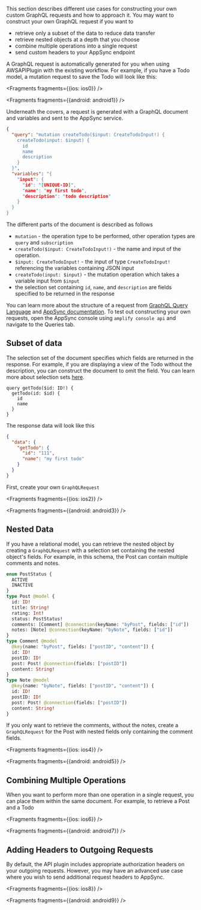 This section describes different use cases for constructing your own custom GraphQL requests and how to approach it. You may want to construct your own GraphQL request if you want to
- retrieve only a subset of the data to reduce data transfer
- retrieve nested objects at a depth that you choose
- combine multiple operations into a single request
- send custom headers to your AppSync endpoint

A GraphQL request is automatically generated for you when using AWSAPIPlugin with the existing workflow. For example, if you have a Todo model, a mutation request to save the Todo will look like this:


<Fragments fragments={{ios: ios0}} />


<Fragments fragments={{android: android1}} />

Underneath the covers, a request is generated with a GraphQL document and variables and sent to the AppSync service. 

```json
{ 
  "query": "mutation createTodo($input: CreateTodoInput!) {
    createTodo(input: $input) {
      id
      name
      description
    }
  }",
  "variables": "{
    "input": {
      "id": "[UNIQUE-ID]",
      "name": "my first todo",
      "description": "todo description"
    }
  }
}
```

The different parts of the document is described as follows
- `mutation` - the operation type to be performed, other operation types are `query` and `subscription`
- `createTodo($input: CreateTodoInput!)` - the name and input of the operation. 
- `$input: CreateTodoInput!` - the input of type `CreateTodoInput!` referencing the variables containing JSON input
- `createTodo(input: $input)` - the mutation operation which takes a variable input from `$input`
- the selection set containing `id`, `name`, and `description` are fields specified to be returned in the response

You can learn more about the structure of a request from [GraphQL Query Language](https://graphql.org/learn/) and [AppSync documentation](https://docs.aws.amazon.com/appsync/latest/devguide/graphql-overview.html). To test out constructing your own requests, open the AppSync console using `amplify console api` and navigate to the Queries tab.

## Subset of data

The selection set of the document specifies which fields are returned in the response. For example, if you are displaying a view of the Todo without the description, you can construct the document to omit the field. You can learn more about selection sets [here](https://spec.graphql.org/draft/#sec-Selection-Sets).

```
query getTodo($id: ID!) {
  getTodo(id: $id) {
    id
    name
  }
}
```
The response data will look like this
```json
{
  "data": {
    "getTodo": {
      "id": "111",
      "name": "my first todo"
    }
  }
}
```
First, create your own `GraphQLRequest`


<Fragments fragments={{ios: ios2}} />


<Fragments fragments={{android: android3}} />

## Nested Data
If you have a relational model, you can retrieve the nested object by creating a `GraphQLRequest` with a selection set containing the nested object's fields. For example, in this schema, the Post can contain multiple comments and notes.
```graphql
enum PostStatus {
  ACTIVE
  INACTIVE
}
type Post @model {
  id: ID!
  title: String!
  rating: Int!
  status: PostStatus!
  comments: [Comment] @connection(keyName: "byPost", fields: ["id"])
  notes: [Note] @connection(keyName: "byNote", fields: ["id"])
}
type Comment @model
  @key(name: "byPost", fields: ["postID", "content"]) {
  id: ID!
  postID: ID!
  post: Post! @connection(fields: ["postID"])
  content: String!
}
type Note @model
  @key(name: "byNote", fields: ["postID", "content"]) {
  id: ID!
  postID: ID!
  post: Post! @connection(fields: ["postID"])
  content: String!
}
```
If you only want to retrieve the comments, without the notes, create a `GraphQLRequest` for the Post with nested fields only containing the comment fields.


<Fragments fragments={{ios: ios4}} />


<Fragments fragments={{android: android5}} />

## Combining Multiple Operations

When you want to perform more than one operation in a single request, you can place them within the same document. For example, to retrieve a Post and a Todo


<Fragments fragments={{ios: ios6}} />


<Fragments fragments={{android: android7}} />

## Adding Headers to Outgoing Requests

By default, the API plugin includes appropriate authorization headers on your outgoing requests. However, you may have an advanced use case where you wish to send additional request headers to AppSync.


<Fragments fragments={{ios: ios8}} />


<Fragments fragments={{android: android9}} />
